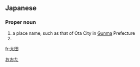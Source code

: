 ==Japanese==
{{ja-kanjitab|太|田}}

===Proper noun===
{{ja-pos|おおた|proper}}

# a place name, such as that of Ota City in [[Gunma]] Prefecture
# {{surname|lang=ja|sort=おおた}}

[[Category:ja:Cities|おおた]]

[[fr:太田]]